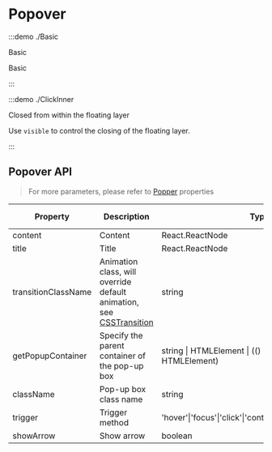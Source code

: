 # Popover

:::demo ./Basic

Basic

Basic

:::

:::demo ./ClickInner

Closed from within the floating layer

Use `visible` to control the closing of the floating layer.

:::

## Popover API

> For more parameters, please refer to [Popper](/components/Popper) properties

| Property | Description | Type | Optional Value | Default | Require |
| --- | --- | --- | --- | --- | --- |
| content | Content | React.ReactNode | - | - | true |
| title | Title | React.ReactNode | - | - | false |
| transitionClassName | Animation class, will override default animation, see [CSSTransition](/components/CSSTransition) | string | - | `xl-popover` | false |
| getPopupContainer | Specify the parent container of the pop-up box | string &#x007c; HTMLElement &#x007c; (() => string &#x007c; HTMLElement) | - | 默认为`document.body` | false |
| className | Pop-up box class name | string | - | - | false |
| trigger | Trigger method | 'hover'&#x007c;'focus'&#x007c;'click'&#x007c;'contextMenu'&#x007c;'custom'&#x007c;array | - | 'click' | false |
| showArrow | Show arrow | boolean | - | - | false |
